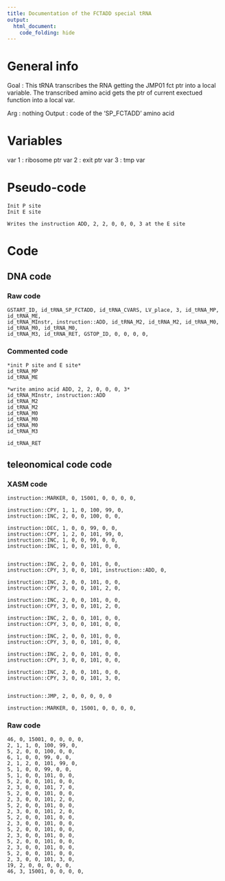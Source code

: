 ```yaml
---
title: Documentation of the FCTADD special tRNA
output: 
  html_document:
    code_folding: hide
---
```



# General info

Goal : This tRNA transcribes the RNA getting the JMP01 fct ptr into a local variable.
The transcribed amino acid gets the ptr of current exectued function into a local var.


Arg : nothing
Output : code of the 'SP_FCTADD' amino acid

# Variables

var 1 : ribosome ptr
var 2 : exit ptr
var 3 : tmp var

# Pseudo-code

```pseudo
Init P site
Init E site

Writes the instruction ADD, 2, 2, 0, 0, 0, 3 at the E site
```

# Code

## DNA code

### Raw code

```DNA
GSTART_ID, id_tRNA_SP_FCTADD, id_tRNA_CVARS, LV_place, 3, id_tRNA_MP, id_tRNA_ME, 
id_tRNA_MInstr, instruction::ADD, id_tRNA_M2, id_tRNA_M2, id_tRNA_M0, id_tRNA_M0, id_tRNA_M0, 
id_tRNA_M3, id_tRNA_RET, GSTOP_ID, 0, 0, 0, 0,
```


### Commented code


```pseudoDNA
*init P site and E site*
id_tRNA_MP
id_tRNA_ME 

*write amino acid ADD, 2, 2, 0, 0, 0, 3*
id_tRNA_MInstr, instruction::ADD
id_tRNA_M2
id_tRNA_M2
id_tRNA_M0
id_tRNA_M0
id_tRNA_M0 
id_tRNA_M3

id_tRNA_RET
```


## teleonomical code code

### XASM code

```XASM
instruction::MARKER, 0, 15001, 0, 0, 0, 0,

instruction::CPY, 1, 1, 0, 100, 99, 0,
instruction::INC, 2, 0, 0, 100, 0, 0,

instruction::DEC, 1, 0, 0, 99, 0, 0,
instruction::CPY, 1, 2, 0, 101, 99, 0,
instruction::INC, 1, 0, 0, 99, 0, 0,
instruction::INC, 1, 0, 0, 101, 0, 0,


instruction::INC, 2, 0, 0, 101, 0, 0,
instruction::CPY, 3, 0, 0, 101, instruction::ADD, 0,

instruction::INC, 2, 0, 0, 101, 0, 0,
instruction::CPY, 3, 0, 0, 101, 2, 0,

instruction::INC, 2, 0, 0, 101, 0, 0,
instruction::CPY, 3, 0, 0, 101, 2, 0,

instruction::INC, 2, 0, 0, 101, 0, 0,
instruction::CPY, 3, 0, 0, 101, 0, 0,

instruction::INC, 2, 0, 0, 101, 0, 0,
instruction::CPY, 3, 0, 0, 101, 0, 0,

instruction::INC, 2, 0, 0, 101, 0, 0,
instruction::CPY, 3, 0, 0, 101, 0, 0,

instruction::INC, 2, 0, 0, 101, 0, 0,
instruction::CPY, 3, 0, 0, 101, 3, 0,


instruction::JMP, 2, 0, 0, 0, 0, 0

instruction::MARKER, 0, 15001, 0, 0, 0, 0,
```

### Raw code

```RAW
46, 0, 15001, 0, 0, 0, 0,
2, 1, 1, 0, 100, 99, 0,
5, 2, 0, 0, 100, 0, 0,
6, 1, 0, 0, 99, 0, 0,
2, 1, 2, 0, 101, 99, 0,
5, 1, 0, 0, 99, 0, 0,
5, 1, 0, 0, 101, 0, 0,
5, 2, 0, 0, 101, 0, 0,
2, 3, 0, 0, 101, 7, 0,
5, 2, 0, 0, 101, 0, 0,
2, 3, 0, 0, 101, 2, 0,
5, 2, 0, 0, 101, 0, 0,
2, 3, 0, 0, 101, 2, 0,
5, 2, 0, 0, 101, 0, 0,
2, 3, 0, 0, 101, 0, 0,
5, 2, 0, 0, 101, 0, 0,
2, 3, 0, 0, 101, 0, 0,
5, 2, 0, 0, 101, 0, 0,
2, 3, 0, 0, 101, 0, 0,
5, 2, 0, 0, 101, 0, 0,
2, 3, 0, 0, 101, 3, 0,
19, 2, 0, 0, 0, 0, 0,
46, 3, 15001, 0, 0, 0, 0,
```
